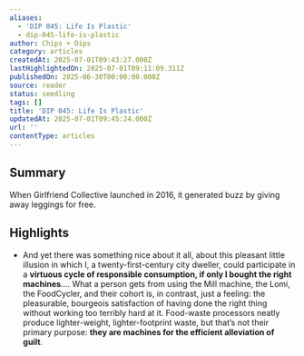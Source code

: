 ```yaml
---
aliases:
  - 'DIP 045: Life Is Plastic'
  - dip-045-life-is-plastic
author: Chips + Dips
category: articles
createdAt: 2025-07-01T09:43:27.000Z
lastHighlightedOn: 2025-07-01T09:11:09.311Z
publishedOn: 2025-06-30T00:00:00.000Z
source: reader
status: seedling
tags: []
title: 'DIP 045: Life Is Plastic'
updatedAt: 2025-07-01T09:45:24.000Z
url: ''
contentType: articles
---
```

## Summary

When Girlfriend Collective launched in 2016, it generated buzz by giving away leggings for free.

## Highlights

- And yet there was something nice about it all, about this pleasant little illusion in which I, a twenty-first-century city dweller, could participate in a **virtuous cycle of responsible consumption, if only I bought the right machines**…. What a person gets from using the Mill machine, the Lomi, the FoodCycler, and their cohort is, in contrast, just a feeling: the pleasurable, bourgeois satisfaction of having done the right thing without working too terribly hard at it. Food-waste processors neatly produce lighter-weight, lighter-footprint waste, but that’s not their primary purpose: **they are machines for the efficient alleviation of guilt**.
